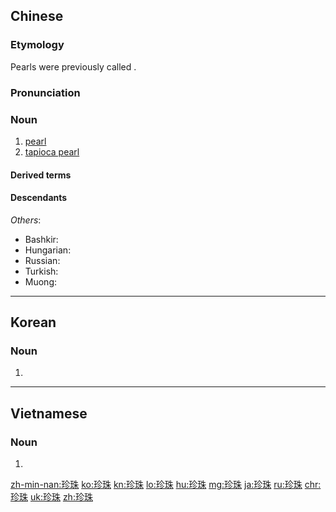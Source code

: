 ==Chinese==
{{zh-forms|alt=真珠-obsolete}}
{{wikipedia|lang=zh}}

===Etymology===
Pearls were previously called {{zh-l|真珠|true pearls}}.

===Pronunciation===
{{zh-pron
|m=zhēnzhū
|ma=Zh-zhenzhu.ogg
|c=zan1 zyu1
|h=pfs=chṳ̂n-chû
|md=dĭng-ciŏ/cĭng-ciŏ
|mn=chin-chu/xm,qz,zz,twv:tin-chu
|w=1tsen tsr
|mc=y
|cat=n
}}

===Noun===
{{zh-noun}}

# [[pearl]] {{zh-mw|粒|m:顆}}
# [[tapioca pearl]] {{zh-mw|粒|m:顆}}

====Derived terms====
{{zh-der|珍珠貝|珍珠菜|珍珠粉|珍珠港|珍珠母|珍珠奶茶|珍珠霜|珍珠岩}}

====Descendants====
{{CJKV||s=真珠|しんじゅ|진주|trân châu}}
''Others'':
* Bashkir: {{l|ba|ынйы}}
* Hungarian: {{l|hu|gyöngy}}
* Russian: {{l|ru|же́мчуг}}
* Turkish: {{l|tr|inci}}
* Muong: {{l|mtq|tlần chầu}}

{{zh-cat|Intermediate}}

----

==Korean==
{{ko-hanjatab}}

===Noun===
{{ko-noun|hangeul=진주}}

# {{hanja form of|진주|[[pearl]]}}

----

==Vietnamese==
{{vi-hantutab}}

===Noun===
{{vi-noun|sc=Hani}}

# {{han tu form of|trân châu|[[pearl]]}}

[[zh-min-nan:珍珠]]
[[ko:珍珠]]
[[kn:珍珠]]
[[lo:珍珠]]
[[hu:珍珠]]
[[mg:珍珠]]
[[ja:珍珠]]
[[ru:珍珠]]
[[chr:珍珠]]
[[uk:珍珠]]
[[zh:珍珠]]